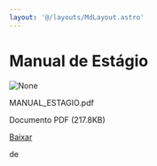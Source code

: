 ```yaml
---
layout: '@/layouts/MdLayout.astro'
---
```






Manual de Estágio
=================









<Image src="https://arapiraca.ufal.br/graduacao/ciencia-da-computacao/documentos/manual_estagio.pdf/%2b%2bplone%2b%2bufalprofile/imgs/file-icon.png" alt="None" inferSize />

 MANUAL\_ESTAGIO.pdf  

 Documento PDF
 (217.8KB)
 

[Baixar](%40%40download/file/MANUAL_ESTAGIO.pdf)























 de 












